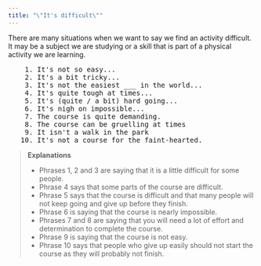 ```yaml
---
title: "\"It's difficult\""
---
```


There are many situations when we want to say we find an activity difficult. It may be a subject we are studying or a skill that is part of a physical activity we are learning.

<pre className="text-xl font-semibold font-sans leading-3">
    1. It's not so easy...
    2. It's a bit tricky...
    3. It's not the easiest ___ in the world...
    4. It's quite tough at times...
    5. It's (quite / a bit) hard going...
    6. It's nigh on impossible...
    7. The course is quite demanding.
    8. The course can be gruelling at times
    9. It isn't a walk in the park
   10. It's not a course for the faint-hearted.
</pre>

> __Explanations__
> - Phrases 1, 2 and 3 are saying that it is a little difficult for some people.
> - Phrase 4 says that some parts of the course are difficult.
> - Phrase 5 says that the course is difficult and that many people will not keep going and give up before they finish.
> - Phrase 6 is saying that the course is nearly impossible.
> - Phrases 7 and 8 are saying that you will need a lot of effort and determination to complete the course.
> - Phrase 9 is saying that the course is not easy.
> - Phrase 10 says that people who give up easily should not start the course as they will probably not finish.

